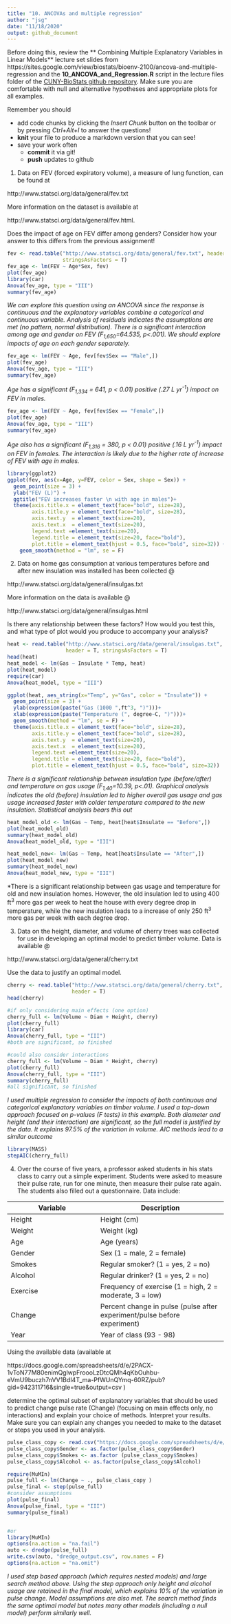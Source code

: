 ```yaml
---
title: "10. ANCOVAs and multiple regression"
author: "jsg"
date: "11/18/2020"
output: github_document
---
```

Before doing this, review the ** Combining Multiple Explanatory Variables in Linear Models** lecture set slides from 
https://sites.google.com/view/biostats/bioenv-2100/ancova-and-multiple-regression and
the  **10_ANCOVA_and_Regression.R**
script in the lecture files folder of the
[CUNY-BioStats github repository](https://github.com/jsgosnell/CUNY-BioStats). 
Make sure you are comfortable with null and alternative hypotheses and appropriate plots
for all examples.


Remember you should

* add code chunks by clicking the *Insert Chunk* button on the toolbar or by
pressing *Ctrl+Alt+I* to answer the questions!
* **knit** your file to produce a markdown version that you can see!
* save your work often 
  * **commit** it via git!
  * **push** updates to github
  

1.  Data on FEV (forced expiratory volume), a measure of lung function, can
be found at 

http://www.statsci.org/data/general/fev.txt

More information on the dataset is available at 

http://www.statsci.org/data/general/fev.html.

Does the impact of age on FEV differ among genders? Consider how your answer to 
this differs from the previous assignment!

```r
fev <- read.table("http://www.statsci.org/data/general/fev.txt", header = T, 
                  stringsAsFactors = T)
fev_age <- lm(FEV ~ Age*Sex, fev)
plot(fev_age)
library(car)
Anova(fev_age, type = "III")
summary(fev_age)
```

*We can explore this question using an ANCOVA since the response is continuous and
the explanatory variables combine a categorical and continuous variable. Analysis of
residuals indicates the assumptions are met (no pattern, normal distribution). 
There is a significant interaction among age and gender on FEV (F~1,650~=64.535, 
p<.001).  We should explore impacts of age on each gender separately.*

```r
fev_age <- lm(FEV ~ Age, fev[fev$Sex == "Male",])
plot(fev_age)
Anova(fev_age, type = "III")
summary(fev_age)
```
*Age has a significant (F~1,334~ = 641, p < 0.01) positive 
(.27 L yr^-1^) impact on FEV in males.*

```r
fev_age <- lm(FEV ~ Age, fev[fev$Sex == "Female",])
plot(fev_age)
Anova(fev_age, type = "III")
summary(fev_age)
```
*Age also has a significant (F~1,316~ = 380, p < 0.01) positive 
(.16 L yr^-1^) impact on FEV in females. The interaction is likely
due to the higher rate of increase of FEV with age in males.*

```r
library(ggplot2)
ggplot(fev, aes(x=Age, y=FEV, color = Sex, shape = Sex)) +
  geom_point(size = 3) +
  ylab("FEV (L)") +
  ggtitle("FEV increases faster \n with age in males")+
  theme(axis.title.x = element_text(face="bold", size=28), 
        axis.title.y = element_text(face="bold", size=28), 
        axis.text.y  = element_text(size=20),
        axis.text.x  = element_text(size=20), 
        legend.text =element_text(size=20),
        legend.title = element_text(size=20, face="bold"),
        plot.title = element_text(hjust = 0.5, face="bold", size=32)) +
    geom_smooth(method = "lm", se = F)
```


2. Data on home gas consumption at various temperatures before and after new insulation was installed has been collected @ 

http://www.statsci.org/data/general/insulgas.txt

More information on the data is available @

http://www.statsci.org/data/general/insulgas.html

Is there any relationship between these factors?  How would you test this,
and what type of plot would you produce to accompany your analysis?

```r
heat <- read.table("http://www.statsci.org/data/general/insulgas.txt", 
                   header = T, stringsAsFactors = T)
head(heat)
heat_model <- lm(Gas ~ Insulate * Temp, heat)
plot(heat_model)
require(car)
Anova(heat_model, type = "III")

ggplot(heat, aes_string(x="Temp", y="Gas", color = "Insulate")) +
  geom_point(size = 3) +
  ylab(expression(paste("Gas (1000 ",ft^3, ")")))+
  xlab(expression(paste("Temperature (", degree~C, ")")))+
  geom_smooth(method = "lm", se = F) +
  theme(axis.title.x = element_text(face="bold", size=28), 
        axis.title.y = element_text(face="bold", size=28), 
        axis.text.y  = element_text(size=20),
        axis.text.x  = element_text(size=20), 
        legend.text =element_text(size=20),
        legend.title = element_text(size=20, face="bold"),
        plot.title = element_text(hjust = 0.5, face="bold", size=32))


```
*There is a significant relationship between insulation type (before/after) and
temperature on gas usage (F~1,40~=10.39, p<.01). Graphical analysis indicates the old (before) insulation led to higher overall gas usage and gas usage increased faster with colder temperature
compared to the new insulation. Statistical analysis bears this out*

```r
heat_model_old <- lm(Gas ~ Temp, heat[heat$Insulate == "Before",])
plot(heat_model_old)
summary(heat_model_old)
Anova(heat_model_old, type = "III")

heat_model_new<- lm(Gas ~ Temp, heat[heat$Insulate == "After",])
plot(heat_model_new)
summary(heat_model_new)
Anova(heat_model_new, type = "III")
```
*There is a significant relationship between gas usage and temperature for old 
and new insulation homes. However, the old insulation led to using 400 ft^3^ more gas per week to heat the 
house with every degree
drop in temperature, while the new insulation leads to a increase of only 
250 ft^3^ more gas per week with each degree drop.  

3.  Data on the height, diameter, and volume of cherry trees was collected for
use in developing an optimal model to predict timber volume.  Data is available @ 

http://www.statsci.org/data/general/cherry.txt

Use the data to justify an optimal model.

```r
cherry <- read.table("http://www.statsci.org/data/general/cherry.txt",
                     header = T)
head(cherry)

#if only considering main effects (one option)
cherry_full <- lm(Volume ~ Diam + Height, cherry)
plot(cherry_full)
library(car)
Anova(cherry_full, type = "III")
#both are significant, so finished

#could also consider interactions 
cherry_full <- lm(Volume ~ Diam * Height, cherry)
plot(cherry_full)
Anova(cherry_full, type = "III")
summary(cherry_full)
#all significant, so finished
```
*I used multiple regression to consider the impacts of both continuous and 
categorical explanatory variables on timber volume.  I used a top-down approach 
focused on p-values (F tests) in this example.  Both diameter and height (and their
interaction) are significant, so the full model is justified by the data. It 
explains 97.5% of the variation in volume.  AIC methods lead to a similar outcome*

```r
library(MASS)
stepAIC(cherry_full)
```


4.  Over the course of five years, a professor asked students in his stats class 
to carry out a simple experiment.  Students were asked to measure their pulse 
rate, run for one minute, then measure their pulse rate again.  The students 
also filled out a questionnaire.  Data  include:

Variable | Description
-------  | ----------
Height | Height (cm)
Weight | Weight (kg)
Age    | Age (years)
Gender | Sex (1 = male, 2 = female)
Smokes | Regular smoker? (1 = yes, 2 = no)
Alcohol | Regular drinker? (1 = yes, 2 = no)
Exercise | Frequency of exercise (1 = high, 2 = moderate, 3 = low)
Change | Percent change in pulse (pulse after experiment/pulse before experiment)
Year | Year of class (93 - 98)

Using the available data (available at 

https://docs.google.com/spreadsheets/d/e/2PACX-1vToN77M80enimQglwpFroooLzDtcQMh4qKbOuhbu-eVmU9buczh7nVV1BdI4T_ma-PfWUnQYmq-60RZ/pub?gid=942311716&single=true&output=csv )

determine the optimal subset of explanatory variables that should be used to
predict change pulse rate (Change) (focusing on main effects only, no 
interactions) and explain your choice of methods.  Interpret your results. Make
sure you can explain any changes you needed to make to the dataset or steps you 
used in your analysis.

```r
pulse_class_copy <- read.csv("https://docs.google.com/spreadsheets/d/e/2PACX-1vToN77M80enimQglwpFroooLzDtcQMh4qKbOuhbu-eVmU9buczh7nVV1BdI4T_ma-PfWUnQYmq-60RZ/pub?gid=942311716&single=true&output=csv", stringsAsFactors = T)
pulse_class_copy$Gender <- as.factor(pulse_class_copy$Gender)
pulse_class_copy$Smokes <- as.factor (pulse_class_copy$Smokes)
pulse_class_copy$Alcohol <- as.factor(pulse_class_copy$Alcohol)

require(MuMIn)
pulse_full <- lm(Change ~ ., pulse_class_copy )
pulse_final <- step(pulse_full)
#consider assumptions
plot(pulse_final)
Anova(pulse_final, type = "III")
summary(pulse_final)


#or
library(MuMIn)
options(na.action = "na.fail")
auto <- dredge(pulse_full)
write.csv(auto, "dredge_output.csv", row.names = F)
options(na.action = "na.omit")

```
*I used step based approach (which requires nested models) and large search method
above. Using the step approach only height and alcohol usage are retained in the 
final model, which explains 10% of the variation in pulse change. Model assumptions 
are also met. The search method finds the same optimal model but notes many other
models (including a null model) perform similarly well.*

